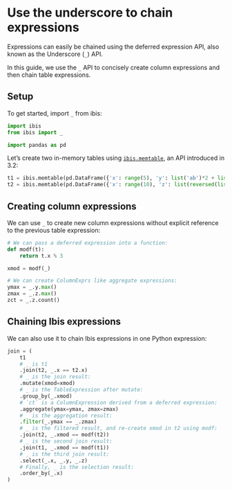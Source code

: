 # Use the underscore to chain expressions

Expressions can easily be chained using the deferred expression API, also known as the Underscore (`_`) API.

In this guide, we use the `_` API to concisely create column expressions and then chain table expressions.

## Setup

To get started, import `_` from ibis:

```python
import ibis
from ibis import _

import pandas as pd
```

Let's create two in-memory tables using [`ibis.memtable`](memtable_join.md), an API introduced in 3.2:

```python
t1 = ibis.memtable(pd.DataFrame({'x': range(5), 'y': list('ab')*2 + list('e')}))
t2 = ibis.memtable(pd.DataFrame({'x': range(10), 'z': list(reversed(list('ab')*2 + list('e')))*2}))
```

## Creating column expressions

We can use `_` to create new column expressions without explicit reference to the previous table expression:

```python
# We can pass a deferred expression into a function:
def modf(t):
    return t.x % 3

xmod = modf(_)

# We can create ColumnExprs like aggregate expressions:
ymax = _.y.max()
zmax = _.z.max()
zct = _.z.count()
```

## Chaining Ibis expressions

We can also use it to chain Ibis expressions in one Python expression:

```python
join = (
    t1
    # _ is t1
    .join(t2, _.x == t2.x)
    # _ is the join result:
    .mutate(xmod=xmod)
    # _ is the TableExpression after mutate:
    .group_by(_.xmod)
    # `ct` is a ColumnExpression derived from a deferred expression:
    .aggregate(ymax=ymax, zmax=zmax)
    # _ is the aggregation result:
    .filter(_.ymax == _.zmax)
    # _ is the filtered result, and re-create xmod in t2 using modf:
    .join(t2, _.xmod == modf(t2))
    # _ is the second join result:
    .join(t1, _.xmod == modf(t1))
    # _ is the third join result:
    .select(_.x, _.y, _.z)
    # Finally, _ is the selection result:
    .order_by(_.x)
)
```
